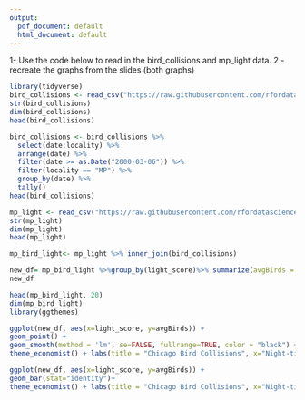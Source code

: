 ```yaml
---
output:
  pdf_document: default
  html_document: default
---
```

1- Use the code below to read in the bird_collisions and mp_light data.
2 - recreate the graphs from the slides (both graphs)

```r
library(tidyverse)
bird_collisions <- read_csv("https://raw.githubusercontent.com/rfordatascience/tidytuesday/master/data/2019/2019-04-30/bird_collisions.csv")
str(bird_collisions)
dim(bird_collisions)
head(bird_collisions)

bird_collisions <- bird_collisions %>% 
  select(date:locality) %>%
  arrange(date) %>%
  filter(date >= as.Date("2000-03-06")) %>%
  filter(locality == "MP") %>%
  group_by(date) %>% 
  tally()
head(bird_collisions)

mp_light <- read_csv("https://raw.githubusercontent.com/rfordatascience/tidytuesday/master/data/2019/2019-04-30/mp_light.csv")
str(mp_light)
dim(mp_light)
head(mp_light)

mp_bird_light<- mp_light %>% inner_join(bird_collisions)

new_df= mp_bird_light %>%group_by(light_score)%>% summarize(avgBirds = mean(n))
new_df

head(mp_bird_light, 20)
dim(mp_bird_light)
library(ggthemes)

```

```r
ggplot(new_df, aes(x=light_score, y=avgBirds)) +
geom_point() +
geom_smooth(method = 'lm', se=FALSE, fullrange=TRUE, color = "black") +
theme_economist() + labs(title = "Chicago Bird Collisions", x="Night-time light at McCormick Place", y="Average number of bird Collisions")
```
```r
ggplot(new_df, aes(x=light_score, y=avgBirds)) +
geom_bar(stat="identity")+
theme_economist() + labs(title = "Chicago Bird Collisions", x="Night-time light at McCormick Place", y="Average number of bird Collisions")
```


